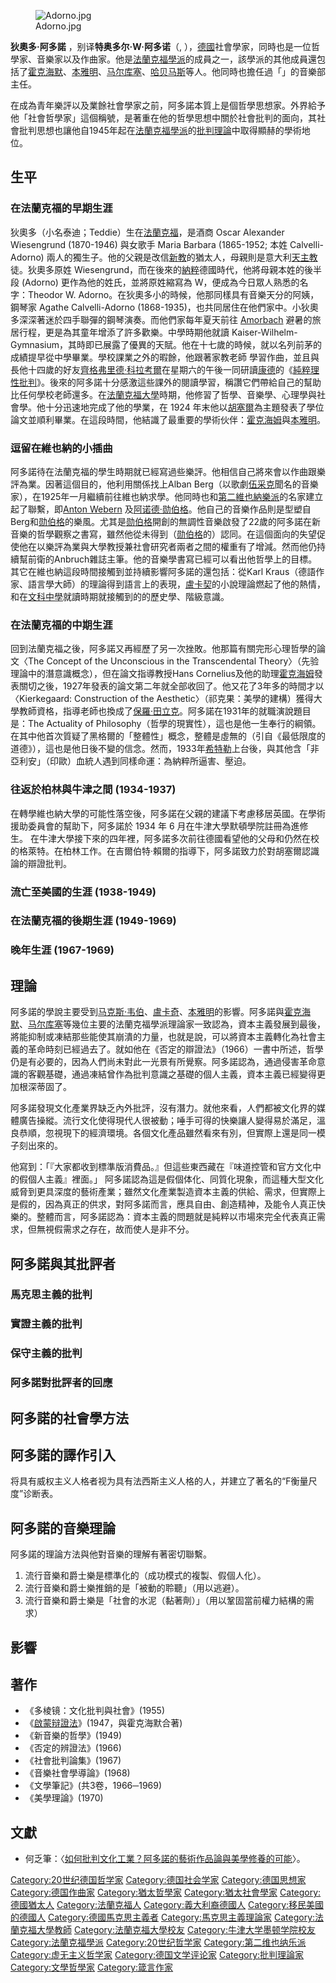 {{Unreferenced |time=2012-08-13T04:47:41+00:00 }}
{{noteTA
|1=zh-hans:马尔库塞; zh-hant:馬庫色;
}}
[[File:Adorno.jpg|thumbnail]]

{{法蘭克福學派}}

'''狄奧多·阿多諾''' ，别译'''特奥多尔·W·阿多诺'''（{{lang-de|Theodor Ludwig Wiesengrund Adorno}}, {{bd|1903年|9月11日|1969年|8月6日|catIdx=A}}），[[德國|德國]]社會學家，同時也是一位哲學家、音樂家以及作曲家。他是[[法蘭克福學派|法蘭克福學派]]的成員之一，該學派的其他成員還包括了[[麦克斯·霍克海默|霍克海默]]、[[瓦尔特·本雅明|本雅明]]、[[赫伯特·马尔库塞|马尔库塞]]、[[尤尔根·哈贝马斯|哈贝马斯]]等人。他同時也擔任過「{{link-en|電台計畫|Radio Project}}」的音樂部主任。

在成為青年樂評以及業餘社會學家之前，阿多諾本質上是個哲學思想家。外界給予他「社會哲學家」這個稱號，是著重在他的哲學思想中關於社會批判的面向，其社會批判思想也讓他自1945年起在[[法蘭克福學派|法蘭克福學派]]的[[批判理論|批判理論]]中取得顯赫的學術地位。

== 生平 ==

=== 在法蘭克福的早期生涯 ===

狄奧多（小名泰迪；Teddie）生在[[法蘭克福|法蘭克福]]，是酒商 Oscar Alexander Wiesengrund (1870-1946) 與女歌手 Maria Barbara (1865-1952; 本姓 Calvelli-Adorno) 兩人的獨生子。他的父親是改信[[新教|新教]]的猶太人，母親則是意大利[[天主教|天主教]]徒。狄奧多原姓 Wiesengrund，而在後來的[[納粹|納粹]]德國時代，他將母親本姓的後半段 (Adorno) 更作為他的姓氏，並將原姓縮寫為 W，便成為今日眾人熟悉的名字：Theodor W. Adorno。在狄奧多小的時候，他那同樣具有音樂天分的阿姨，鋼琴家 Agathe Calvelli-Adorno (1868-1935)，也共同居住在他們家中。小狄奧多深深著迷於四手聯彈的鋼琴演奏。而他們家每年夏天前往 [[Amorbach|Amorbach]] 避暑的旅居行程，更是為其童年增添了許多歡樂。中學時期他就讀 Kaiser-Wilhelm-Gymnasium，其時即已展露了優異的天賦。他在十七歲的時候，就以名列前茅的成績提早從中學畢業。學校課業之外的暇餘，他跟著家教老師 {{link-en|Bernhard Sekles|Bernhard Sekles}} 學習作曲，並且與長他十四歲的好友[[齊格弗里德·科拉考爾|齊格弗里德·科拉考爾]]在星期六的午後一同研讀[[伊曼努尔·康德|康德]]的《[[純粹理性批判|純粹理性批判]]》。後來的阿多諾十分感激這些課外的閱讀學習，稱讚它們帶給自己的幫助比任何學校老師還多。在[[法蘭克福大學|法蘭克福大學]]時期，他修習了哲學、音樂學、心理學與社會學。他十分迅速地完成了他的學業，在 1924 年末他以[[胡塞爾|胡塞爾]]為主題發表了學位論文並順利畢業。在這段時間，他結識了最重要的學術伙伴：[[霍克海姆|霍克海姆]]與[[本雅明|本雅明]]。

=== 逗留在維也納的小插曲 ===
阿多諾待在法蘭克福的學生時期就已經寫過些樂評。他相信自己將來會以作曲跟樂評為業。因著這個目的，他利用關係找上Alban Berg（以歌劇[[伍采克|伍采克]]聞名的音樂家），在1925年一月繼續前往維也納求學。他同時也和[[第二維也納樂派|第二維也納樂派]]的名家建立起了聯繫，即[[Anton_Webern|Anton Webern]] 及[[阿诺德·勋伯格|阿诺德·勋伯格]]。他自己的音樂作品則是型塑自Berg和[[勋伯格|勋伯格]]的樂風。尤其是[[勋伯格|勋伯格]]開創的無調性音樂啟發了22歲的阿多諾在新音樂的哲學觀察之書寫，雖然他從未得到（[[勋伯格|勋伯格]]的）認同。在這個面向的失望促使他在以樂評為業與大學教授兼社會研究者兩者之間的權重有了增減。然而他仍持續幫前衛的Anbruch雜誌主筆。他的音樂學書寫已經可以看出他哲學上的目標。其它在維也納這段時間接觸到並持續影響阿多諾的還包括：從Karl Kraus（德語作家、語言學大師）的理論得到語言上的表現，[[盧卡契|盧卡契]]的小說理論燃起了他的熱情，和在[[文科中學|文科中學]]就讀時期就接觸到的的歷史學、階級意識。

=== 在法蘭克福的中期生涯 ===
回到法蘭克福之後，阿多諾又再經歷了另一次挫敗。他那篇有關完形心理哲學的論文〈The Concept of the Unconscious in the Transcendental Theory〉（先验理論中的潛意識概念），但在論文指導教授Hans Cornelius及他的助理[[霍克海姆|霍克海姆]]發表關切之後，1927年發表的論文第二年就全部收回了。他又花了3年多的時間才以〈Kierkegaard: Construction of the Aesthetic〉（祁克果：美學的建構）獲得大學教師資格，指導老師也換成了[[保羅·田立克|保羅·田立克]]。阿多諾在1931年的就職演說題目是：The Actuality of Philosophy（哲學的現實性），這也是他一生奉行的綱領。在其中他首次質疑了黑格爾的「整體性」概念，整體是虛無的（引自《最低限度的道德》），這也是他日後不變的信念。然而，1933年[[希特勒|希特勒]]上台後，與其他含「非亞利安」（印歐）血統人遇到同樣命運：為納粹所逼害、壓迫。

=== 往返於柏林與牛津之間 (1934-1937) ===
在轉學維也納大學的可能性落空後，阿多諾在父親的建議下考慮移居英國。在學術援助委員會的幫助下，阿多諾於 1934 年 6 月在牛津大學默頓學院註冊為進修生。 在牛津大學接下來的四年裡，阿多諾多次前往德國看望他的父母和仍然在校的格萊特。在柏林工作。在吉爾伯特·賴爾的指導下，阿多諾致力於對胡塞爾認識論的辯證批判。

=== 流亡至美國的生涯 (1938-1949) ===

=== 在法蘭克福的後期生涯 (1949-1969) ===

=== 晚年生涯 (1967-1969) ===

== 理論 ==

阿多諾的學說主要受到[[马克斯·韦伯|马克斯·韦伯]]、[[盧卡奇|盧卡奇]]、[[本雅明|本雅明]]的影響。阿多諾與[[霍克海默|霍克海默]]、[[马尔库塞|马尔库塞]]等幾位主要的法蘭克福學派理論家一致認為，資本主義發展到最後，將能抑制或凍結那些能使其崩潰的力量，也就是說，可以將資本主義轉化為社會主義的革命時刻已經過去了。就如他在《否定的辯證法》（1966）一書中所述，哲學仍是有必要的，因為人們尚未對此一光景有所覺察。阿多諾認為，通過侵害革命意識的客觀基礎，通過凍結曾作為批判意識之基礎的個人主義，資本主義已經變得更加根深蒂固了。

阿多諾發現文化產業界缺乏內外批評，沒有潛力。就他來看，人們都被文化界的媒體廣告操縱。流行文化使得現代人很被動；唾手可得的快樂讓人變得易於滿足，溫良恭順，忽視現下的經濟環境。各個文化產品雖然看來有別，但實際上還是同一模子刻出來的。

他寫到：「『大家都收到標準版消費品。』但這些東西藏在『味道控管和官方文化中的假個人主義』裡面。」
阿多諾認為這是假個体化、同質化現象，而這種大型文化威脅到更具深度的藝術產業；雖然文化產業製造資本主義的供給、需求，但實際上是假的，因為真正的供求，對阿多諾而言，應具自由、創造精神，及能令人真正快樂的。整體而言，阿多諾認為：資本主義的問題就是純粹以市場來完全代表真正需求，但無視假需求之存在，故而使人是非不分。

== 阿多諾與其批評者 ==

=== 馬克思主義的批判 ===

=== 實證主義的批判 ===

=== 保守主義的批判 ===

=== 阿多諾對批評者的回應 ===

== 阿多諾的社會學方法 ==

== 阿多諾的譯作引入 ==

将具有威权主义人格者视为具有法西斯主义人格的人，并建立了著名的“F衡量尺度”诊断表。

== 阿多諾的音樂理論 ==

阿多諾的理論方法與他對音樂的理解有著密切聯繫。
#流行音樂和爵士樂是標準化的（成功模式的複製、假個人化）。 
#流行音樂和爵士樂推銷的是「被動的聆聽」（用以逃避）。 
#流行音樂和爵士樂是「社會的水泥（黏著劑）」（用以鞏固當前權力結構的需求）

== 影響 ==

== 著作 ==
*《多棱镜：文化批判與社會》(1955)
*《[[啟蒙辩證法|啟蒙辩證法]]》(1947，與霍克海默合著)
*《新音樂的哲學》(1949)
*《否定的辨證法》(1966)
*《社會批判論集》(1967)
*《音樂社會學導論》(1968)
*《文學筆記》(共3卷，1966─1969)
*《美學理論》(1970)

== 文獻 ==
*何乏筆：〈[https://web.archive.org/web/20141105061206/http://www.litphil.sinica.edu.tw/heubel/publications/3-9.pdf 如何批判文化工業？阿多諾的藝術作品論與美學修養的可能]〉。

{{主要社会学家}}
{{Authority control}}
{{DEFAULTSORT:Adorno, Theodor W.}}
[[Category:20世纪德国哲学家|Category:20世纪德国哲学家]]
[[Category:德国社会学家|Category:德国社会学家]]
[[Category:德国思想家|Category:德国思想家]]
[[Category:德国作曲家|Category:德国作曲家]]
[[Category:猶太哲學家|Category:猶太哲學家]]
[[Category:猶太社會學家|Category:猶太社會學家]]
[[Category:德國猶太人|Category:德國猶太人]]
[[Category:法蘭克福人|Category:法蘭克福人]]
[[Category:義大利裔德國人|Category:義大利裔德國人]]
[[Category:移民美國的德國人|Category:移民美國的德國人]]
[[Category:德國馬克思主義者|Category:德國馬克思主義者]]
[[Category:馬克思主義理論家|Category:馬克思主義理論家]]
[[Category:法蘭克福大學教師|Category:法蘭克福大學教師]]
[[Category:法蘭克福大學校友|Category:法蘭克福大學校友]]
[[Category:牛津大学墨顿学院校友|Category:牛津大学墨顿学院校友]]
[[Category:法蘭克福學派|Category:法蘭克福學派]]
[[Category:20世纪哲学家|Category:20世纪哲学家]]
[[Category:第二维也纳乐派|Category:第二维也纳乐派]]
[[Category:虚无主义哲学家|Category:虚无主义哲学家]]
[[Category:德国文学评论家|Category:德国文学评论家]]
[[Category:批判理論家|Category:批判理論家]]
[[Category:文學哲學家|Category:文學哲學家]]
[[Category:箴言作家|Category:箴言作家]]